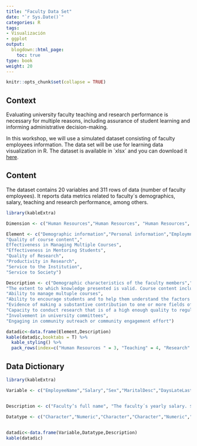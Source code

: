 ```yaml
---
title: "Faculty Data Set"
date: "`r Sys.Date()`"
categories: R
tags:
- Visualización
- ggplot
output:
  blogdown::html_page:
    toc: true
type: book
weight: 20
---
```


```r
knitr::opts_chunk$set(collapse = TRUE)
```

## Context

Evaluating university faculty teaching and research performance is necessary for multiple reasons, including assurance of student learning and informing administrative decision-making.

In this workshop, we will use a simulated dataset consisting of faculty employees information. The data set will be use for learning data visualization in R. The dataset is available in ´xlsx´ and you can download it [here](https://www.dropbox.com/s/rsee0jk8v205jba/FacultyAffairs.xlsx?dl=0).

## Content

The dataset contains 20 variables and 311 rows of data (number of faculty employees). It reports data metrics related to faculty´s demographics, salary, teaching and research performance, among others.

```r

library(kableExtra)

Dimension <- c("Human Resources","Human Resources", "Human Resources", "Teaching","Teaching","Teaching","Teaching","Research","Research","Service","Service")

Element <- c("Demographic information","Personal information","Employmnet information", "Effectiveness of course delivery",
"Quality of course content","
Effectiveness in Managing Multiple Courses",
"Effectiveness in Mentoring Students",
"Quality of Research",
"Productivity in Research",
"Service to the Institution",
"Service to Society")

Description <- c("Demographic characteristics of the faculty members","Personal information of the faculty members","Information related to appointments of faculty members", "The extent to which a faculty member can lecture, lead discussion, respond to student questions, evaluate assignments and use instructional technology",
"The extent to which knowledge presented is valid. Course content includes: course readings, instructor-developed resources, class exercises, clinical practice, and experiments",
"Ability to manage multuple courses",
"Ability to encourage students and to help them understand the factors that contribute to academic success",
"Evidence of making a substantive contribution to one or more fields of study",
"Capacity to conduct research that is of a high enough quality to regularly appear in refereed publications and be regularly included in conference presentations",
"Involvement in university committees",
"Engaging in community outreach or community engagement effort")

```

```r

datadic<-data.frame(Element,Description)
kable(datadic,booktabs = T) %>% 
  kable_styling() %>%
  pack_rows(index=c("Human Resources " = 3, "Teaching" = 4, "Research" = 2, "Service" = 2))
```

## Data Dictionary

```r

library(kableExtra)

Variable <- c("EmployeeName","Salary","Sex","MaritalDesc","DaysLateLast30", "Absences","Age","YearBirth","Nationality","School","Course","Appointment","Satisfaction","ResearchBudget","FirstYear","Articles","Students","Evaluation","Community", "ResearchArea")


Description <- c("Faculty’s full name", "The faculty´s yearly salary. $ U.S. Dollars", " 	Sex - M or F", " The marital status of the faculty (divorced, single, widowed, separated, etc)", " The number of times that the faculty was late to work during the last 30 days" ," No. of times the faculty was absent from work during the year", "Age", "Faculty's year of birth", "Faculty's nationality","School of faculty´s appointment", "No. of courses instructed during the year", "Appointment ranks - 1 = Assistant Professor, 2 = Associate Professor, 3 = Professor", "Results from the last labour satisfaction survey - Value between 0 to 5", "Annual Research Budget", "Year of firts appointment", "No.of articles per year published in peer-reviewed journals during the year", "No.of supervised theses during the year", "Results from the last Teacher evaluation survey - Value between 0 to 5","No.of outreach activities during the year", "Faculty’s research fueld")
                 
Datatype <- c("Character","Numeric","Character","Character","Numeric","Numeric","Numeric","Numeric","Character","Character","Numeric","Numeric","Numeric","Character","Numeric","Numeric","Numeric","Numeric","Numeric","Character")


datadic<-data.frame(Variable,Datatype,Description)
kable(datadic)
```
